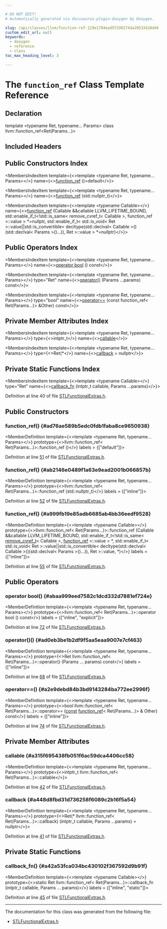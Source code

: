 ```yaml
---

# DO NOT EDIT!
# Automatically generated via docusaurus-plugin-doxygen by Doxygen.

slug: /api/classes/llvm/function-ref-129e1794ead5f330174da20533428dd4
custom_edit_url: null
keywords:
  - doxygen
  - reference
  - class
toc_max_heading_level: 3

---
```





# The `function_ref` Class Template Reference

<DoxygenPage pluginConfig={pluginConfig}>



## Declaration

<CodeBlock>template &lt;typename Ret, typename... Params&gt;
class llvm::function_ref&lt;Ret(Params...)&gt;</CodeBlock>

## Included Headers

<IncludesList>
<IncludesListItem
  filePath="llvm/ADT/STLFunctionalExtras.h"
  permalink="/docs/api/files/include/include/llvm/include/llvm/adt/stlfunctionalextras-h"
  isLocal="true" />
</IncludesList>

## Public Constructors Index

<MembersIndex>

<MembersIndexItem
  template={<>template &lt;typename Ret, typename... Params&gt;</>}
  name={<><a href="#ad76ae589b5edc0fdb1faba8ce9650938">function&#95;ref</a> ()=default</>}>
</MembersIndexItem>

<MembersIndexItem
  template={<>template &lt;typename Ret, typename... Params&gt;</>}
  name={<><a href="#ab2146e0489f1a63e9ead2001b066857b">function&#95;ref</a> (std::nullptr&#95;t)</>}>
</MembersIndexItem>

<MembersIndexItem
  template={<>template &lt;typename Callable&gt;</>}
  name={<><a href="#a999fb19e85adb6685ab4bb36eedf9528">function&#95;ref</a> (Callable &amp;&amp;callable LLVM&#95;LIFETIME&#95;BOUND, std::enable&#95;if&#95;t&lt;!std::is&#95;same&lt; remove&#95;cvref&#95;t&lt; Callable &gt;, function&#95;ref &gt;::value &gt; &#42;=nullptr, std::enable&#95;if&#95;t&lt; std::is&#95;void&lt; Ret &gt;::value||std::is&#95;convertible&lt; decltype(std::declval&lt; Callable &gt;()(std::declval&lt; Params &gt;()...)), Ret &gt;::value &gt; &#42;=nullptr)</>}>
</MembersIndexItem>

</MembersIndex>

## Public Operators Index

<MembersIndex>

<MembersIndexItem
  template={<>template &lt;typename Ret, typename... Params&gt;</>}
  name={<><a href="#abaa999eed7582c1dcd332d7881ef724e">operator bool</a> () const</>}>
</MembersIndexItem>

<MembersIndexItem
  template={<>template &lt;typename Ret, typename... Params&gt;</>}
  type="Ret"
  name={<><a href="#ad0eb3be1b2df9f5aa5eaa9007e7cf463">operator()</a> (Params ...params) const</>}>
</MembersIndexItem>

<MembersIndexItem
  template={<>template &lt;typename Ret, typename... Params&gt;</>}
  type="bool"
  name={<><a href="#a2e9debd84b3bd9143284ba772ee2996f">operator==</a> (const function&#95;ref&lt; Ret(Params...)&gt; &amp;Other) const</>}>
</MembersIndexItem>

</MembersIndex>

## Private Member Attributes Index

<MembersIndex>

<MembersIndexItem
  template={<>template &lt;typename Ret, typename... Params&gt;</>}
  type={<>intptr&#95;t</>}
  name={<><a href="#a315f695438fb051f6ac59dca4406cc58">callable</a></>}>
</MembersIndexItem>

<MembersIndexItem
  template={<>template &lt;typename Ret, typename... Params&gt;</>}
  type={<>Ret(&#42;</>}
  name={<><a href="#a448d8fbd31d736258f6089c2b16f5a54">callback</a> = nullptr</>}>
</MembersIndexItem>

</MembersIndex>

## Private Static Functions Index

<MembersIndex>

<MembersIndexItem
  template={<>template &lt;typename Callable&gt;</>}
  type="Ret"
  name={<><a href="#a42a53fca034bc430102f367592d9b91f">callback&#95;fn</a> (intptr&#95;t callable, Params ...params)</>}>
</MembersIndexItem>

</MembersIndex>


Definition at line 40 of file <a href="/docs/api/files/include/include/llvm/include/llvm/adt/stlfunctionalextras-h">STLFunctionalExtras.h</a>.

<SectionDefinition>

## Public Constructors

### function&#95;ref() {#ad76ae589b5edc0fdb1faba8ce9650938}

<MemberDefinition
  template={<>template &lt;typename Ret, typename... Params&gt;</>}
  prototype={<>llvm::function&#95;ref&lt; Ret(Params...)&gt;::function&#95;ref ()</>}
  labels = {["default"]}>

Definition at line <a href="/docs/api/files/include/include/llvm/include/llvm/adt/stlfunctionalextras-h/#l00051">51</a> of file <a href="/docs/api/files/include/include/llvm/include/llvm/adt/stlfunctionalextras-h">STLFunctionalExtras.h</a>.
</MemberDefinition>

### function&#95;ref() {#ab2146e0489f1a63e9ead2001b066857b}

<MemberDefinition
  template={<>template &lt;typename Ret, typename... Params&gt;</>}
  prototype={<>llvm::function&#95;ref&lt; Ret(Params...)&gt;::function&#95;ref (std::nullptr&#95;t)</>}
  labels = {["inline"]}>

Definition at line <a href="/docs/api/files/include/include/llvm/include/llvm/adt/stlfunctionalextras-h/#l00052">52</a> of file <a href="/docs/api/files/include/include/llvm/include/llvm/adt/stlfunctionalextras-h">STLFunctionalExtras.h</a>.
</MemberDefinition>

### function&#95;ref() {#a999fb19e85adb6685ab4bb36eedf9528}

<MemberDefinition
  template={<>template &lt;typename Callable&gt;</>}
  prototype={<>llvm::function&#95;ref&lt; Ret(Params...)&gt;::function&#95;ref (Callable &amp;&amp;callable LLVM_LIFETIME_BOUND, std::enable&#95;if&#95;t&lt;!std::is&#95;same&lt; <a href="/docs/api/classes/llvm/remove-cvref-t">remove&#95;cvref&#95;t</a>&lt; Callable &gt;, <a href="/docs/api/classes/llvm/function-ref">function&#95;ref</a> &gt;::value &gt; &#42;, std::enable&#95;if&#95;t&lt; std::is&#95;void&lt; Ret &gt;::value||std::is&#95;convertible&lt; decltype(std::declval&lt; Callable &gt;()(std::declval&lt; Params &gt;()...)), Ret &gt;::value, &#42;)</>}
  labels = {["inline"]}>

Definition at line <a href="/docs/api/files/include/include/llvm/include/llvm/adt/stlfunctionalextras-h/#l00055">55</a> of file <a href="/docs/api/files/include/include/llvm/include/llvm/adt/stlfunctionalextras-h">STLFunctionalExtras.h</a>.
</MemberDefinition>

</SectionDefinition>

<SectionDefinition>

## Public Operators

### operator bool() {#abaa999eed7582c1dcd332d7881ef724e}

<MemberDefinition
  template={<>template &lt;typename Ret, typename... Params&gt;</>}
  prototype={<>llvm::function&#95;ref&lt; Ret(Params...)&gt;::operator bool () const</>}
  labels = {["inline", "explicit"]}>

Definition at line <a href="/docs/api/files/include/include/llvm/include/llvm/adt/stlfunctionalextras-h/#l00072">72</a> of file <a href="/docs/api/files/include/include/llvm/include/llvm/adt/stlfunctionalextras-h">STLFunctionalExtras.h</a>.
</MemberDefinition>

### operator()() {#ad0eb3be1b2df9f5aa5eaa9007e7cf463}

<MemberDefinition
  template={<>template &lt;typename Ret, typename... Params&gt;</>}
  prototype={<>Ret llvm::function&#95;ref&lt; Ret(Params...)&gt;::operator() (Params ... params) const</>}
  labels = {["inline"]}>

Definition at line <a href="/docs/api/files/include/include/llvm/include/llvm/adt/stlfunctionalextras-h/#l00068">68</a> of file <a href="/docs/api/files/include/include/llvm/include/llvm/adt/stlfunctionalextras-h">STLFunctionalExtras.h</a>.
</MemberDefinition>

### operator==() {#a2e9debd84b3bd9143284ba772ee2996f}

<MemberDefinition
  template={<>template &lt;typename Ret, typename... Params&gt;</>}
  prototype={<>bool llvm::function&#95;ref&lt; Ret(Params...)&gt;::operator== (<a href="/docs/api/files/lib/lib/target/lib/target/aarch64/aarch64promoteconstant-cpp/#a90f8350fecae261c25be85d38b451bff">const</a> <a href="/docs/api/classes/llvm/function-ref">function&#95;ref</a>&lt; Ret(Params...)&gt; &amp; Other) const</>}
  labels = {["inline"]}>

Definition at line <a href="/docs/api/files/include/include/llvm/include/llvm/adt/stlfunctionalextras-h/#l00074">74</a> of file <a href="/docs/api/files/include/include/llvm/include/llvm/adt/stlfunctionalextras-h">STLFunctionalExtras.h</a>.
</MemberDefinition>

</SectionDefinition>

<SectionDefinition>

## Private Member Attributes

### callable {#a315f695438fb051f6ac59dca4406cc58}

<MemberDefinition
  template={<>template &lt;typename Ret, typename... Params&gt;</>}
  prototype={<>intptr&#95;t llvm::function&#95;ref&lt; Ret(Params...)&gt;::callable</>}>

Definition at line <a href="/docs/api/files/include/include/llvm/include/llvm/adt/stlfunctionalextras-h/#l00042">42</a> of file <a href="/docs/api/files/include/include/llvm/include/llvm/adt/stlfunctionalextras-h">STLFunctionalExtras.h</a>.
</MemberDefinition>

### callback {#a448d8fbd31d736258f6089c2b16f5a54}

<MemberDefinition
  template={<>template &lt;typename Ret, typename... Params&gt;</>}
  prototype={<>Ret(&#42; llvm::function&#95;ref&lt; Ret(Params...)&gt;::callback) (intptr&#95;t callable, Params ...params) = nullptr</>}>

Definition at line <a href="/docs/api/files/include/include/llvm/include/llvm/adt/stlfunctionalextras-h/#l00041">41</a> of file <a href="/docs/api/files/include/include/llvm/include/llvm/adt/stlfunctionalextras-h">STLFunctionalExtras.h</a>.
</MemberDefinition>

</SectionDefinition>

<SectionDefinition>

## Private Static Functions

### callback&#95;fn() {#a42a53fca034bc430102f367592d9b91f}

<MemberDefinition
  template={<>template &lt;typename Callable&gt;</>}
  prototype={<>static Ret llvm::function&#95;ref&lt; Ret(Params...)&gt;::callback&#95;fn (intptr&#95;t callable, Params ... params)</>}
  labels = {["inline", "static"]}>

Definition at line <a href="/docs/api/files/include/include/llvm/include/llvm/adt/stlfunctionalextras-h/#l00045">45</a> of file <a href="/docs/api/files/include/include/llvm/include/llvm/adt/stlfunctionalextras-h">STLFunctionalExtras.h</a>.
</MemberDefinition>

</SectionDefinition>

<hr/>

The documentation for this class was generated from the following file:

<ul>
<li><a href="/docs/api/files/include/include/llvm/include/llvm/adt/stlfunctionalextras-h">STLFunctionalExtras.h</a></li>
</ul>

</DoxygenPage>
